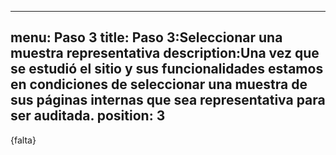 
---

menu: Paso 3
title: Paso 3:Seleccionar una muestra representativa
description:Una vez que se estudió el sitio y sus funcionalidades estamos en condiciones de seleccionar una muestra de sus páginas internas que sea representativa para ser auditada.
position: 3
---


{falta}
